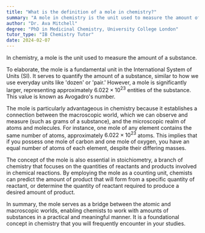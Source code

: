 ```yaml
---
title: "What is the definition of a mole in chemistry?"
summary: "A mole in chemistry is the unit used to measure the amount of a substance."
author: "Dr. Ava Mitchell"
degree: "PhD in Medicinal Chemistry, University College London"
tutor_type: "IB Chemistry Tutor"
date: 2024-02-07
---
```


In chemistry, a mole is the unit used to measure the amount of a substance.

To elaborate, the mole is a fundamental unit in the International System of Units (SI). It serves to quantify the amount of a substance, similar to how we use everyday units like 'dozen' or 'pair.' However, a mole is significantly larger, representing approximately $6.022 \times 10^{23}$ entities of the substance. This value is known as Avogadro's number.

The mole is particularly advantageous in chemistry because it establishes a connection between the macroscopic world, which we can observe and measure (such as grams of a substance), and the microscopic realm of atoms and molecules. For instance, one mole of any element contains the same number of atoms, approximately $6.022 \times 10^{23}$ atoms. This implies that if you possess one mole of carbon and one mole of oxygen, you have an equal number of atoms of each element, despite their differing masses.

The concept of the mole is also essential in stoichiometry, a branch of chemistry that focuses on the quantities of reactants and products involved in chemical reactions. By employing the mole as a counting unit, chemists can predict the amount of product that will form from a specific quantity of reactant, or determine the quantity of reactant required to produce a desired amount of product.

In summary, the mole serves as a bridge between the atomic and macroscopic worlds, enabling chemists to work with amounts of substances in a practical and meaningful manner. It is a foundational concept in chemistry that you will frequently encounter in your studies.
    